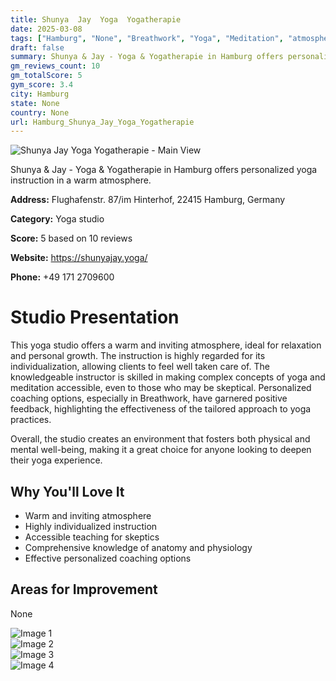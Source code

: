 ```yaml
---
title: Shunya  Jay  Yoga  Yogatherapie
date: 2025-03-08
tags: ["Hamburg", "None", "Breathwork", "Yoga", "Meditation", "atmosphere", "personalization", "Hamburg"]  
draft: false
summary: Shunya & Jay - Yoga & Yogatherapie in Hamburg offers personalized yoga instruction in a warm atmosphere.
gm_reviews_count: 10
gm_totalScore: 5
gym_score: 3.4
city: Hamburg
state: None
country: None
url: Hamburg_Shunya_Jay_Yoga_Yogatherapie
---
```


<div className="aspect-[16/9] relative my-8">
  <img 
    src="https://lh5.googleusercontent.com/p/AF1QipPEeqxCnimyCUFUGWj1OeAWlMLCISR1AI79zQqC=w1920-h1080-k-no"
    alt="Shunya  Jay  Yoga  Yogatherapie - Main View"
    className="object-cover absolute inset-0 w-full h-full rounded-lg"
  />
</div>

Shunya & Jay - Yoga & Yogatherapie in Hamburg offers personalized yoga instruction in a warm atmosphere.

**Address:** Flughafenstr. 87/im Hinterhof, 22415 Hamburg, Germany

**Category:** Yoga studio

**Score:** 5 based on 10 reviews

**Website:** https://shunyajay.yoga/

**Phone:** +49 171 2709600

# Studio Presentation

This yoga studio offers a warm and inviting atmosphere, ideal for relaxation and personal growth. The instruction is highly regarded for its individualization, allowing clients to feel well taken care of. The knowledgeable instructor is skilled in making complex concepts of yoga and meditation accessible, even to those who may be skeptical. Personalized coaching options, especially in Breathwork, have garnered positive feedback, highlighting the effectiveness of the tailored approach to yoga practices.

Overall, the studio creates an environment that fosters both physical and mental well-being, making it a great choice for anyone looking to deepen their yoga experience.

## Why You'll Love It

- Warm and inviting atmosphere
- Highly individualized instruction
- Accessible teaching for skeptics
- Comprehensive knowledge of anatomy and physiology
- Effective personalized coaching options

## Areas for Improvement

None

<div className="grid grid-cols-1 xl:grid-cols-2 gap-4 my-8">
<div className="aspect-[4/3] relative"><img src="https://lh5.googleusercontent.com/p/AF1QipMPAFzV2b4u9n_0OczurK6uEj4Fo4BQGXQawIIF=w1920-h1080-k-no" alt="Image 1" className="object-cover absolute inset-0 w-full h-full rounded-lg" /></div>
<div className="aspect-[4/3] relative"><img src="https://lh5.googleusercontent.com/p/AF1QipM54Yx7fkkyAevBYSWJ_Rmd3bH0WTLpGC7h9ei-=w1920-h1080-k-no" alt="Image 2" className="object-cover absolute inset-0 w-full h-full rounded-lg" /></div>
<div className="aspect-[4/3] relative"><img src="https://lh5.googleusercontent.com/p/AF1QipMdmT1nNMHji7gZ411ffLUNgqYJsUO42UvGaPPr=w1920-h1080-k-no" alt="Image 3" className="object-cover absolute inset-0 w-full h-full rounded-lg" /></div>
<div className="aspect-[4/3] relative"><img src="https://lh5.googleusercontent.com/p/AF1QipO-IsSyyNhK5Htg6rYshZnABNXRo9cEYHLDS1W7=w1920-h1080-k-no" alt="Image 4" className="object-cover absolute inset-0 w-full h-full rounded-lg" /></div>
</div>